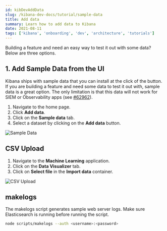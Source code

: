 ```yaml
---
id: kibDevAddData
slug: /kibana-dev-docs/tutorial/sample-data
title: Add data
summary: Learn how to add data to Kibana
date: 2021-08-11
tags: ['kibana', 'onboarding', 'dev', 'architecture', 'tutorials']
---
```


Building a feature and need an easy way to test it out with some data? Below are three options.

## 1. Add Sample Data from the UI

Kibana ships with sample data that you can install at the click of the button. If you are building a feature and need some data to test it out with, sample data is a great option. The only limitation is that this data will not work for SIEM or Observability apps (see [#62962](https://github.com/elastic/kibana/issues/62962)).

1. Navigate to the home page.
2. Click **Add data**.
3. Click on the **Sample data** tab.
4. Select a dataset by clicking on the **Add data** button.

![Sample Data](../assets/sample_data.png)

## CSV Upload

1. Navigate to the **Machine Learning** application.
2. Click on the **Data Visualizer** tab.
3. Click on **Select file** in the **Import data** container.

![CSV Upload](../assets/ml_csv_upload.png)

## makelogs

The makelogs script generates sample web server logs. Make sure Elasticsearch is running before running the script.

```sh
node scripts/makelogs --auth <username>:<password>
```
